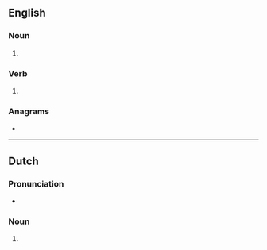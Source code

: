 {{also|Hotdogs|hot dogs|hot-dogs|Hot Dogs}}
==English==

===Noun===
{{head|en|noun form}}

# {{plural of|en|hotdog}}

===Verb===
{{head|en|verb form}}

# {{en-third-person singular of|hotdog}}

===Anagrams===
* {{anagrams|en|a=dghoost|dog shot|dog-shot}}

----

==Dutch==

===Pronunciation===
* {{audio|nl|Nl-hotdogs.ogg|Audio}}

===Noun===
{{head|nl|noun plural form}}

# {{plural of|nl|hotdog}}